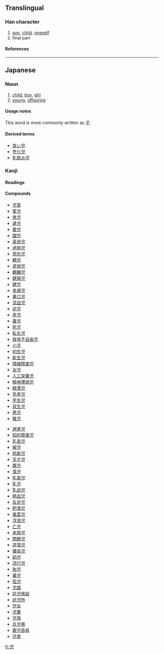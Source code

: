 {{see|兒}}

==Translingual==
===Han character===
{{Han char|rn=10|rad=儿|as=05|sn=7|four=|canj=中日竹山 (LAHU)}}
# [[son]], [[child]], [[oneself]]
# final part
====References====
{{Han ref|kx=0125.021|dkj=01364|dj=0265.050|hdz=10270.020|uh=5150|ud=20816}}
----

==Japanese==


===Noun===
{{ja-noun|k|hira=こ|rom=ko}}
# [[child]], [[boy]], [[girl]]
# [[young]], [[offspring]]

====Usage notes====
This word is more commonly written as [[子]].

====Derived terms====
*[[良い児]]
*[[売り児]]
*[[乳飲み児]]

===Kanji===
{{ja-kanji|grade=|rs=儿05}}
====Readings====
{{ja-readings|on=[[じ]] (ji), [[に]] (ni), [[げい]] (gei)|kun=[[こ]] (ko)}}
====Compounds====
{{top2}}
*[[児童]]
*[[愛児]]
*[[育児]]
*[[遺児]]
*[[嬰児]]
*[[園児]]
*[[革命児]]
*[[過熟児]]
*[[奇形児]]
*[[驕児]]
*[[虚弱児]]
*[[麒麟児]]
*[[健康児]]
*[[健児]]
*[[幸運児]]
*[[黄口児]]
*[[混血児]]
*[[逆児]]
*[[産児]]
*[[蚕児]]
*[[死児]]
*[[私生児]]
*[[肢体不自由児]]
*[[小児]]
*[[初生児]]
*[[新生児]]
*[[情緒障害児]]
*[[女児]]
*[[人工栄養児]]
*[[精神薄弱児]]
*[[精薄児]]
*[[早産児]]
*[[早生児]]
*[[双生児]]
*[[男児]]
*[[稚児]]
{{mid2}}
*[[遅進児]]
*[[知的障害児]]
*[[乳呑児]]
*[[寵児]]
*[[低能児]]
*[[天才児]]
*[[豚児]]
*[[蕩児]]
*[[乳臭児]]
*[[乳児]]
*[[乳幼児]]
*[[熱血児]]
*[[反逆児]]
*[[肥満児]]
*[[風雲児]]
*[[浮浪児]]
*[[亡児]]
*[[未熟児]]
*[[問題児]]
*[[遊蕩児]]
*[[優良児]]
*[[幼児]]
*[[流行児]]
*[[胎児]]
*[[棄児]]
*[[孤児]]
*[[児戯]]
*[[託児施設]]
*[[託児所]]
*[[児女]]
*[[児曹]]
*[[児孫]]
*[[兵児帯]]
*[[鹿児島県]]
*[[児童]]
{{bottom}}





[[fr:児]]